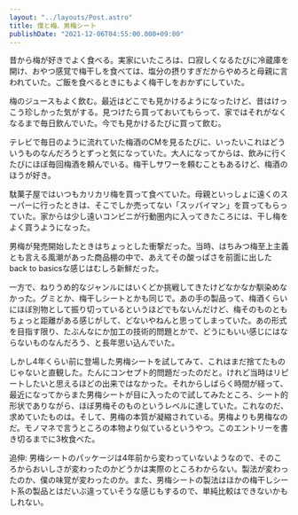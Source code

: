 ```yaml
---
layout: "../layouts/Post.astro"
title: 僕と梅、男梅シート
publishDate: "2021-12-06T04:55:00.000+09:00"
---
```


昔から梅が好きでよく食べる。実家にいたころは、口寂しくなるたびに冷蔵庫を開け、おやつ感覚で梅干しを食べては、塩分の摂りすぎだからやめろと母親に言われていた。ご飯を食べるときにもよく梅干しをおかずにしていた。

梅のジュースもよく飲む。最近はどこでも見かけるようになったけど、昔はけっこう珍しかった気がする。見つけたら買っておいてもらって、家ではそれがなくなるまで毎日飲んでいた。今でも見かけるたびに買って飲む。

テレビで毎日のように流れていた梅酒のCMを見るたびに、いったいこれはどういうものなんだろうとずっと気になっていた。大人になってからは、飲みに行くたびにほぼ毎回梅酒を頼んでいる。梅干しサワーを頼むこともあるけど、梅酒のほうが好き。

駄菓子屋ではいつもカリカリ梅を買って食べていた。母親といっしょに遠くのスーパーに行ったときは、そこでしか売ってない「スッパイマン」を買ってもらっていた。家からは少し遠いコンビニが行動圏内に入ってきたころには、干し梅をよく買うようになった。

男梅が発売開始したときはちょっとした衝撃だった。当時、はちみつ梅至上主義とも言える風潮があった商品棚の中で、あえてその酸っぱさを前面に出したback to basicsな感じはむしろ新鮮だった。

一方で、ねりうめ的なジャンルにはいくどか挑戦してきたけどなかなか馴染めなかった。グミとか、梅干しシートとかも同じで。あの手の製品って、梅酒くらいにほぼ別物として振り切っているというほどでもないんだけど、梅そのものともちょっと距離がある感じがして、どないやねんと思ってしまっていた。あの形式を目指す限り、たぶんなにか加工の技術的問題とかで、どうにもいい感じにはならないものなんだろう、と長年思い込んでいた。

しかし4年くらい前に登場した男梅シートを試してみて、これはまだ捨てたものじゃないと直観した。たんにコンセプト的問題だったのだと。けれど当時はリピートしたいと思えるほどの出来ではなかった。それからしばらく時間が経って、最近になってからまた男梅シートが目に入ったので試してみたところ、シート的形状でありながら、ほぼ男梅そのものというレベルに達していた。これなのだ、求めていたものは。そして、男梅の本質が凝縮されている。男梅よりも男梅なのだ。モノマネで言うところの本物より似ているというやつ。このエントリーを書き切るまでに3枚食べた。

追伸: 男梅シートのパッケージは4年前から変わっていないようなので、そのころからおいしさが変わったのかどうかは実際のところわからない。製法が変わったのか、僕の味覚が変わったのか。また、男梅シートの製法はほかの梅干しシート系の製品とはだいぶ違っていそうな感じもするので、単純比較はできないかもしれない。
